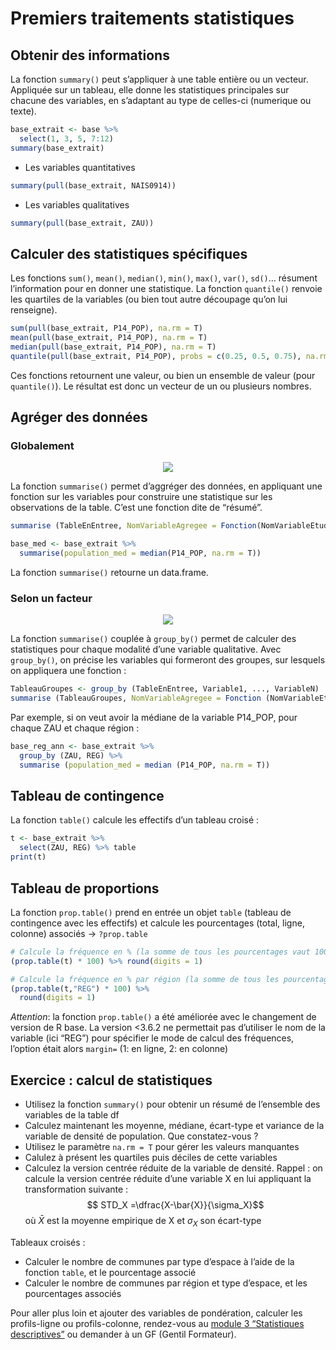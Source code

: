 # Premiers traitements statistiques

## Obtenir des informations

La fonction `summary()` peut s'appliquer à une table entière ou un vecteur. Appliquée sur un tableau, elle donne les statistiques principales sur chacune des variables, en s'adaptant au type de celles-ci (numerique ou texte).

```r
base_extrait <- base %>% 
  select(1, 3, 5, 7:12)
summary(base_extrait)
```

- Les variables quantitatives
```r
summary(pull(base_extrait, NAIS0914))
```

- Les variables qualitatives
```r
summary(pull(base_extrait, ZAU))
```

## Calculer des statistiques spécifiques

Les fonctions `sum()`, `mean()`, `median()`, `min()`, `max()`, `var()`, `sd()`... résument l'information pour en donner une statistique.
La fonction `quantile()` renvoie les quartiles de la variables (ou bien tout autre découpage qu'on lui renseigne).

```r
sum(pull(base_extrait, P14_POP), na.rm = T)
mean(pull(base_extrait, P14_POP), na.rm = T)
median(pull(base_extrait, P14_POP), na.rm = T)
quantile(pull(base_extrait, P14_POP), probs = c(0.25, 0.5, 0.75), na.rm = T)
```

Ces fonctions retournent une valeur, ou bien un ensemble de valeur (pour `quantile()`). Le résultat est donc un vecteur de un ou plusieurs nombres.

## Agréger des données 

### Globalement

<center>![](images/summarise.png)</center>

La fonction `summarise()` permet d'aggréger des données, en appliquant une fonction sur les variables pour construire une statistique sur les observations de la table. C'est une fonction dite de “résumé”.

```r
summarise (TableEnEntree, NomVariableAgregee = Fonction(NomVariableEtude))
```

```r
base_med <- base_extrait %>%
  summarise(population_med = median(P14_POP, na.rm = T))
```

La fonction `summarise()` retourne un data.frame.

### Selon un facteur

<center>![](images/groupby.png)</center>

La fonction `summarise()` couplée à `group_by()` permet de calculer des statistiques pour chaque modalité d'une variable qualitative. Avec `group_by()`, on précise les variables qui formeront des groupes, sur lesquels on appliquera une fonction :

```r
TableauGroupes <- group_by (TableEnEntree, Variable1, ..., VariableN)
summarise (TableauGroupes, NomVariableAgregee = Fonction (NomVariableEtude))
```

Par exemple, si on veut avoir la médiane de la variable P14_POP, pour chaque ZAU et chaque région :
```r
base_reg_ann <- base_extrait %>% 
  group_by (ZAU, REG) %>%
  summarise (population_med = median (P14_POP, na.rm = T))
```


## Tableau de contingence

La fonction `table()` calcule les effectifs d'un tableau croisé :
```r
t <- base_extrait %>% 
  select(ZAU, REG) %>% table
print(t)
```

## Tableau de proportions

La fonction `prop.table()` prend en entrée un objet `table` (tableau de contingence avec les effectifs) et calcule les pourcentages (total, ligne, colonne) associés $\rightarrow$ `?prop.table`

```r
# Calcule la fréquence en % (la somme de tous les pourcentages vaut 100)
(prop.table(t) * 100) %>% round(digits = 1)
```

```r
# Calcule la fréquence en % par région (la somme de tous les pourcentages d'une colonne vaut 100)
(prop.table(t,"REG") * 100) %>% 
  round(digits = 1)
```
*Attention*: la fonction `prop.table()` a été améliorée avec le changement de version de R base. La version <3.6.2 ne permettait pas d'utiliser le nom de la variable (ici "REG") pour spécifier le mode de calcul des fréquences, l'option était alors `margin=` (1: en ligne, 2: en colonne)


## Exercice : calcul de statistiques 

- Utilisez la fonction `summary()` pour obtenir un résumé de l'ensemble des variables de la table df
- Calculez maintenant les moyenne, médiane, écart-type et variance de la variable de densité de population. Que constatez-vous ?
- Utilisez le paramètre `na.rm = T` pour gérer les valeurs manquantes
- Calulez à présent les quartiles puis déciles de cette variables
- Calculez la version centrée réduite de la variable de densité. Rappel : on calcule la version centrée réduite d'une variable X en lui appliquant la transformation suivante : $$ STD_X =\dfrac{X-\bar{X}}{\sigma_X}$$ où $\bar{X}$ est la moyenne empirique de X et $\sigma_X$ son écart-type

Tableaux croisés : 

- Calculer le nombre de communes par type d'espace à l'aide de la fonction `table`, et le pourcentage associé
- Calculer le nombre de communes par région et type d'espace, et les pourcentages associés



Pour aller plus loin et ajouter des variables de pondération, calculer les profils-ligne ou profils-colonne, rendez-vous au [module 3 "Statistiques descriptives"](https://mtes-mct.github.io/parcours_r_module_statistiques_descriptives/) ou demander à un GF (Gentil Formateur).

